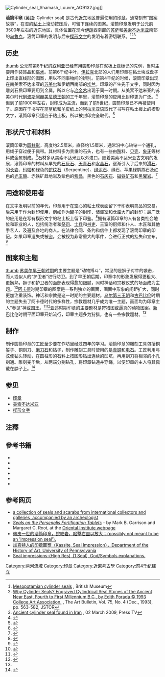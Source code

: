 [[Image:Cylinder_seal_Shamash_Louvre_AO9132.jpg|thumb]]]]

{{NoteTA
|G1 = Cylinder seal
|G2 = 滾筒印章
|G3 = 
|T=zh-hans:滚筒印章; zh-tw:滾筒印章; zh-hk:滾筒印章;
|1=zh-hans:苏美尔; zh-tw:蘇美; zh-hk:蘇美爾;
|2=zh-hans:滚筒; zh-tw:滾筒; zh-hk:滾筒;
|3=zh-hans:阿赫美尼德王朝; zh-tw:阿契美尼德王朝; zh-hk:阿契美尼德王朝;
|4=zh-hans:阿拉米亚语; zh-tw:亞蘭語; zh-hk:阿拉姆語;
}}

'''滚筒印章''' ([[英語|英語]]: Cylinder seal) 是古代[[近东|近东]]地区普遍使用的[[印章|印章]]，通常刻有“图案故事”，在湿的[[粘土|粘土]]上滚动按压后，可留下连续的图案。滚筒印章发明于公元前3500年左右的近东地区，具体位置在现今[[伊朗|伊朗]]西南部的[[苏萨|苏萨]]和[[美索不达米亚|美索不达米亚]]南部的[[乌鲁克|乌鲁克]]。滚筒印章的发明与后来[[楔形文字|楔形文字]]的发明有着密切联系。<ref>[http://www.britishmuseum.org/explore/highlights/article_index/m/mesopotamian_cylinder_seals.aspx Mesopotamian cylinder seals] {{Wayback|url=http://www.britishmuseum.org/explore/highlights/article_index/m/mesopotamian_cylinder_seals.aspx |date=20121104100032 }}, British Museum</ref><ref>[http://www.jstor.org/pss/3045984 Why Cylinder Seals? Engraved Cylindrical Seal Stones of the Ancient Near East, Fourth to First Millennium B.C., by Edith Porada  © 1993 College Art Association.] {{Wayback|url=http://www.jstor.org/pss/3045984 |date=20200714084608 }}, The Art Bulletin, Vol. 75, No. 4 (Dec., 1993), pp. 563-582, JSTOR</ref><ref>[http://www.presstv.ir/detail.aspx?id=87240&sectionid=351020105 Ancient cylinder seal found in Iran] {{Wayback|url=http://www.presstv.ir/detail.aspx?id=87240&sectionid=351020105 |date=20130602010731 }}, 02 March 2009, Press TV</ref>

==历史==
[[file:Cylinder_seal_lions_Louvre_MNB1167_n2.jpg|thumb]]
公元前第8千纪的[[叙利亚|叙利亚]]已经有用圆形印章在泥板上做标记的先例，当时主要用作装饰品和[[巫术|巫术]]。前第6千纪中叶，[[伊拉克|伊拉克]]北部的人们用印章在黏土块或盘子上印出直线形的图案，用以不同事物间的辨别。前第4千纪的时候，滚筒印章出现在南美索不达米亚的[[苏美尔|苏美尔]]和伊朗西南部的[[埃兰|埃兰]]。印章的产生先于文字，同时因为雕刻石质印章要用到金属，所以它与[[冶金學|冶金术]]出现于同一时期。从美索不达米亚的苏美尔时代到[[波斯|波斯]][[阿赫美尼德王朝|阿赫美尼德王朝]]的三千年里，滚筒印章的应用比封印更为广泛。<ref>{{Harvnb|伯特曼|2009|p=359}}</ref>但到了前1000年左右，封印成为主流，而到了前5世纪，圆筒印章已不再被使用了。原因在于书写在[[莎草纸|莎草纸]]和[[羊皮纸|羊皮纸]]上的[[亚拉姆语|阿拉米亚语]]取代了书写在粘土板上的楔形文字，滚筒印章只适应于粘土板，所以被封印完全取代。<ref>{{Harvnb|伯特曼|2009|p=360}}</ref>

==形状尺寸和材料==
滚筒印章为[[圆柱形|圆柱形]]，高度约2.5厘米，直径约1.5厘米，通常沿中心轴钻一个通孔，用绳子穿过便于佩带。其材料多为贵重的石头，也有一些由[[陶|陶]]料、[[贝壳|贝壳]]、[[象牙|象牙]]等材料或金属制成。<ref>{{Harvnb|吴欣|2006|p=27}}</ref>石材多从美索不达米亚以外进口，随着美索不达米亚古文明的发展，滚筒印章的材料从早先的[[石灰石|石灰石]]、[[天青石|天青石]]和[[水晶石|水晶石]]，逐渐引入了后来的[[滑石|滑石]]、[[闪长岩|闪长岩]]、[[玛瑙|玛瑙]]和绿色的[[蛇纹石|蛇纹石]]（Serpentine）、[[亚氯酸盐|绿泥石]]、绿石、苹果绿鹦鹉石及红色的[[光玉髓|光玉髓]]、赤铁矿趋地岩及紫色的[[紫晶|紫晶]]，黑色的[[石灰石|石灰石]]、[[磁铁矿|磁铁矿石]]和[[黑曜岩|黑曜岩]]。<ref>{{Harvnb|伯特曼|2009|p=360-361}}</ref>

==用途和使用者==

在文字发明以前的年代，印章用于在空心的粘土球表面留下干印表明商品的交易。后来用于作为封印使用，例如作为罐子的封印、储藏室和仓库大门的封印；最广泛的应用是在写有楔形文字的粘土板上留下印鉴。<ref>{{Harvnb|伯特曼|2009|p=362-363}}</ref>拥有滚筒印章的人有各类社会地位和职业的人，包括统治者和[[祭司|祭司]]、[[士兵|士兵]]和[[书吏|书吏]]、王室的厨师和仆人、木匠和其他手艺人、及遍及各地的商人。在法律合同、条约和信件上都发现了滚筒印章的印记。如果印章遗失或被盗，会被视为非常重大的事件，会进行正式的挂失和宣布。<ref>{{Harvnb|伯特曼|2009|p=363}}</ref>

==图案和主题==
[[file:Cylinder_seal_mythology_Louvre_AO30255.jpg|thumb]]
[[苏美尔|苏美尔]][[早王朝时期_(埃及)|早王朝时期]]的主要主题是“动物搏斗”，常见的是狮子对牛的袭击，而人或似人的“护卫者”进行防卫。到了早王朝后期，印章中的形象发展得更粗大、更娴熟，狮子和护卫者的面部表现得愈加细腻，同时神话和宗教仪式的场面成为主题。<ref>{{Harvnb|于殿利|郑殿华|1998|p=300}}</ref>[[阿卡德|阿卡德]]时期印章的图案是一系列独立的画面，画面中形象的间距扩大，同时更加注重装饰。神话和宗教是这一时期的主要题材。[[乌尔第三王朝|乌尔第三王朝]]和[[古巴比伦|古巴比伦]]时期的主题失去了阿卡德时代的多样性，宗教题材几乎成为唯一主题，画面均为印章主人“参见”神或国王。<ref name="#1">{{Harvnb|于殿利|郑殿华|1998|p=301}}</ref><ref>{{Harvnb|吴欣|2006|p=66-67}}</ref>亚述时期印章的主要题材是狩猎图或逼真的动物图案。[[新巴比伦|新巴比伦]]时期平面印章开始流行，印章主题多为狩猎，也有一些宗教题材。<ref name="#1"/>

==制作==
制作圆筒印章的工匠至少要在作坊里经过四年的学习。滚筒印章的雕刻工具包括铜錾子、铜刻刀、[[磨刀石|磨刀石]]和钻子，制作雕刻工具时使用的是[[青铜|青铜]]和[[电石|电石]]。工匠利用弓弦使钻头转动，在圆柱形的石料上按图形钻出连续的凹坑，再用刻刀将相邻的小孔刻通。雕刻完毕后，从两端分别钻孔，将印章钻通并穿绳，以便印章的主人将其佩戴在脖子上。<ref>{{Harvnb|伯特曼|2009|p=}}</ref>

==参见==
*[[印章|印章]]
*[[美索不达米亚|美索不达米亚]]
*[[楔形文字|楔形文字]]

== 注釋 ==
{{reflist|colwidth=30em}}

== 參考书籍 ==
*<cite id="CITEREF布朗12002">{{cite book
|ref=harv
|last=布朗|first=戴尔|others=王淑芳 译
|title=苏美尔:伊甸园的城市 = Sumer : Cities of Eden
|location=南宁
|publisher=华夏出版社；广西人民出版社
|edition=第1版
|isbn=7-219-04446-1
|language=zh
|date=2002年1月}}</cite>
*<cite id="CITEREF布朗22002">{{cite book
|ref=harv
|last=布朗|first=戴尔|others=李旭影 吴冰 张黎新 译
|title=美索不达米亚:强有力的国王 = Mesopotamia : The Mighty Kings
|location=南宁
|publisher=华夏出版社；广西人民出版社
|edition=第1版
|isbn=7-219-04450-X
|language=zh
|date=2002年1月}}</cite>
*<cite id="CITEREF中华世纪坛世界艺术馆宾夕法尼亚大学考古和人类学博物馆2007">{{cite book
|ref=harv
|author=中华世纪坛世界艺术馆|author2=宾夕法尼亚大学考古和人类学博物馆
|title=美索不达米亚文明
|location=北京
|publisher=文物出版社
|edition=第1版
|isbn=978-7-5010-2112-3
|language=zh
|date=2007年2月}}</cite>
*<cite id="CITEREF于殿利郑殿华1998">{{cite book
|ref=harv
|author=于殿利|author2=郑殿华
|title=巴比伦古文化探研
|location=江西南昌
|publisher=江西人民出版社
|edition=第1版
|isbn=7-210-01998-7
|language=zh
|date=1998年8月}}</cite>
*<cite id="CITEREF吴欣2006">{{cite book
|ref=harv
|author=吴欣|others=中华世纪坛世界艺术馆
|title=美索不达米亚 : 一个文明的历程
|location=北京
|publisher=文物出版社
|edition=第1版
|isbn=7-5010-2012-4
|language=zh
|date=2006年11月}}</cite>
*<cite id="CITEREF伯特曼2009">{{cite book
|ref=harv
|last=伯特曼|first=斯蒂芬|others=秋叶 译
|title=探寻美索不达米亚文明
|location=北京
|publisher=商务印书馆
|edition=第1版
|isbn=978-7-100-06660-0
|language=zh
|date=2009年9月}}</cite>

==参考网页==
{{Commons category|Cylinder seals}}
{{Commons category|Cylinder seal impressions}}
{{Commons category|Mari}}
*[http://www.seal-collector.de a collection of seals and scarabs from international collectors and galleries, accompanied by an archeologist] {{Wayback|url=http://www.seal-collector.de/ |date=20201129014437 }}
*[http://oi.uchicago.edu/OI/DEPT/PUB/SRC/OIP/117/OIP117.html ''Seals on the Persepolis Fortification Tablets''] {{Wayback|url=http://oi.uchicago.edu/OI/DEPT/PUB/SRC/OIP/117/OIP117.html |date=20070105203909 }} - by Mark B. Garrison and Margaret C. Root, at the [http://oi.uchicago.edu Oriental Institute webpage] {{Wayback|url=http://oi.uchicago.edu/ |date=20110211164727 }}
*[http://www.globalegyptianmuseum.org/detail.aspx?id=1249 佩皮一世的滾筒印章，蛇紋岩，點擊右圖以放大；(possibly not meant to be an 'Impression seal').] {{Wayback|url=http://www.globalegyptianmuseum.org/detail.aspx?id=1249 |date=20070927005350 }}
*[http://www.arthistory.upenn.edu/spr03/422/January-March/32.JPG 加喜特人的印章圖案（Kassite, Seal Impression），Department of the History of Art, University of Pennsylvania] {{Wayback|url=http://www.arthistory.upenn.edu/spr03/422/January-March/32.JPG |date=20070927050536 }}
*[http://doormann.tripod.com/asssky.htm Seal impressions-(High Res), (1 Seal), God/Symbols explanations.] {{Wayback|url=http://doormann.tripod.com/asssky.htm |date=20070826070359 }}

{{Authority control}}
[[Category:两河流域|Category:两河流域]]
[[Category:印章|Category:印章]]
[[Category:近東考古學|Category:近東考古學]]
[[Category:前4千纪建立|Category:前4千纪建立]]